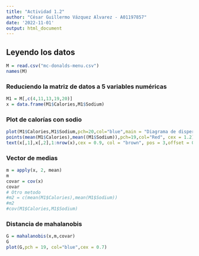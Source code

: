 ```yaml
---
title: "Actividad 1.2"
author: "César Guillermo Vázquez Alvarez - A01197857"
date: '2022-11-01'
output: html_document
---
```


## Leyendo los datos

```r
M = read.csv("mc-donalds-menu.csv")
names(M)
```

### Reduciendo la matriz de datos a 5 variables numéricas

```r
M1 = M[,c(4,11,13,19,20)]
x = data.frame(M1$Calories,M1$Sodium)
```

### Plot de calorías con sodio

```r
plot(M1$Calories,M1$Sodium,pch=20,col="blue",main = "Diagrama de dispersión Calories-Sodium",ylab = "Sodium",xlab = "Calories")
points(mean(M1$Calories),mean((M1$Sodium)),pch=19,col="Red", cex = 1.2)
text(x[,1],x[,2],1:nrow(x),cex = 0.9, col = "brown", pos = 3,offset = 0.1)
```

### Vector de medias

```r
m = apply(x, 2, mean)
m
covar = cov(x)
covar
# Otro metodo
#m2 = c(mean(M1$Calories),mean(M1$Sodium))
#m2
#cov(M1$Calories,M1$Sodium)
```

### Distancia de mahalanobis

```r
G = mahalanobis(x,m,covar)
G
plot(G,pch = 19, col="blue",cex = 0.7)
```
